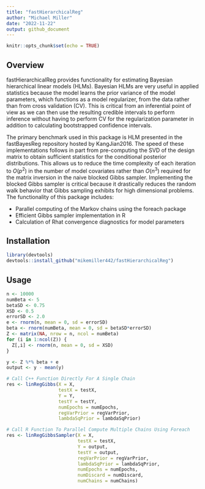 ---
title: "fastHierarchicalReg"
author: "Michael Miller"
date: "2022-11-22"
output: github_document
---

```{r setup, include=FALSE}
knitr::opts_chunk$set(echo = TRUE)
```

## Overview

fastHierarchicalReg provides functionality for estimating Bayesian hierarchical linear models (HLMs). Bayesian HLMs are very useful in applied statistics because the model learns the prior variance of the model parameters, which functions as a model regularizer, from the data rather than from cross validation (CV). This is critical from an inferential point of view as we can then use the resulting credible intervals to perform inference without having to perform CV for the regularization parameter in addition to calculating bootstrapped confidence intervals.

The primary benchmark used in this package is HLM presented in the fastBayesReg repository hosted by KangJian2016. The speed of these implementations follows in part from pre-computing the SVD of the design matrix to obtain sufficient statistics for the conditional posterior distributions. This allows us to reduce the time complexity of each iteration to $O(p^2)$ in the number of model covariates rather than $O(n^3)$ required for the matrix inversion in the naive blocked Gibbs sampler. Implementing the blocked Gibbs sampler is critical because it drastically reduces the random walk behavior that Gibbs sampling exhibits for high dimensional problems. The functionality of this package includes:

* Parallel computing of the Markov chains using the foreach package
* Efficient Gibbs sampler implementation in R
* Calculation of Rhat convergence diagnostics for model parameters


## Installation

```{r, eval = FALSE}
library(devtools)
devtools::install_github("mikemiller442/fastHierarchicalReg")
```

## Usage

```{r, message = FALSE}
n <- 10000
numBeta <- 5
betaSD <- 0.75
XSD <- 0.5
errorSD <- 2.0
e <- rnorm(n, mean = 0, sd = errorSD)
beta <- rnorm(numBeta, mean = 0, sd = betaSD*errorSD)
Z <- matrix(NA, nrow = n, ncol = numBeta)
for (i in 1:ncol(Z)) {
  Z[,i] <- rnorm(n, mean = 0, sd = XSD)
}

y <- Z %*% beta + e
output <- y - mean(y)

# Call C++ Function Directly For A Single Chain
res <- linRegGibbs(X = X,
                   testX = testX,
                   Y = Y,
                   testY = testY,
                   numEpochs = numEpochs,
                   regVarPrior = regVarPrior,
                   lambdaSqPrior = lambdaSqPrior)

# Call R Function To Parallel Compute Multiple Chains Using Foreach
res <- linRegGibbsSampler(X = X,
                          testX = testX,
                          Y = output,
                          testY = output,
                          regVarPrior = regVarPrior,
                          lambdaSqPrior = lambdaSqPrior,
                          numEpochs = numEpochs,
                          numDiscard = numDiscard,
                          numChains = numChains)
```





